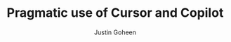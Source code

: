 ---
title: Pragmatic use of Cursor and Copilot
publishedAt: 2025-02-01
tag: dev
summary: the benefits and drawbacks of AI enhanced IDEs
author: Justin Goheen
---